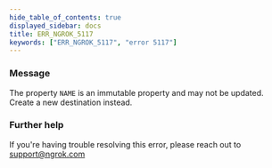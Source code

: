 ```yaml
---
hide_table_of_contents: true
displayed_sidebar: docs
title: ERR_NGROK_5117
keywords: ["ERR_NGROK_5117", "error 5117"]
---
```


### Message

The property `NAME` is an immutable property and may not be updated. Create a new destination instead.

### Further help

If you're having trouble resolving this error, please reach out to [support@ngrok.com](mailto:support@ngrok.com?subject=Help%20with%20ERR_NGROK_5117)
